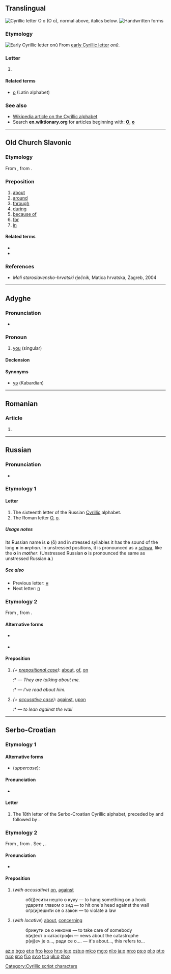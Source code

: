{{Cyrillic character info|hex=43e|name=CYRILLIC SMALL LETTER O}}
{{also|Appendix:Variations of "o"}}
==Translingual==
[[Image:Cyrillic O.png|thumb|right|Cyrillic letter '''О о''' (''О о''), normal above, italics below.]]
[[File:16-Russian alphabet-О о.svg|thumb|Handwritten forms]]

===Etymology===
[[Image:Early Cyrillic letter Onu.png|Early Cyrillic letter ''onŭ'']]
From [[w:Early Cyrillic alphabet|early Cyrillic letter]] ''onŭ''.

===Letter===
{{head|mul|letter|lower case||upper case|О}}

# {{non-gloss definition|Cyrillic small letter o}}

====Related terms====
* [[o]] (Latin alphabet)

===See also===
* [[w:Cyrillic alphabet|Wikipedia article on the Cyrillic alphabet]]
* Search '''en.wiktionary.org''' for articles beginning with: '''[http://en.wiktionary.org/w/index.php?title=Special%3AAllpages&from=%D0%9E&namespace=0 О]''', '''[http://en.wiktionary.org/w/index.php?title=Special%3AAllpages&from=%D0%BE&namespace=0 о]'''

[[Category:Cyrillic script characters]]

----

==Old Church Slavonic==

===Etymology===
From {{etyl|sla-pro|cu}} {{term/t|sla-pro|*o(b)}}, from {{etyl|ine-pro|cu}} {{term/t|ine-pro|*h₃ebhi}}.

===Preposition===
{{cu-prep}}

# [[about]]
# [[around]]
# [[through]]
# [[during]]
# [[because of]]
# [[for]]
# [[in]]

====Related terms====
* {{l|cu|об}}
* {{l|cu|объ}}

===References===
* ''Mali staroslavensko-hrvatski rječnik'', Matica hrvatska, Zagreb, 2004

----

==Adyghe==

===Pronunciation===
* {{IPA|[wa]|lang=ady}}

===Pronoun===
{{head|ady|pronoun}}

# [[you]] (singular)

====Declension====
{{ady-decl-noun2}}

====Synonyms====
* [[уэ]] (Kabardian)

----

==Romanian==

===Article===
{{head|ro|article|sc=Cyrl}}

# {{ro-Cyrillic of|o}}

----

==Russian==

===Pronunciation===
* {{audio|Ru-о.ogg|Audio}}

===Etymology 1===
====Letter====
{{head|ru|letter|lower case||upper case|О}}

# The sixteenth letter of the Russian [[Cyrillic]] alphabet.
# The Roman letter [[O]], [[o]].

=====Usage notes=====
Its Russian name is '''о''' (ō) and in stressed syllables it has the sound of the long '''o''' in '''''o'''rphan''. In unstressed positions, it is pronounced as a [[schwa]], like the '''o''' in ''m'''o'''ther''. (Unstressed Russian '''о''' is pronounced the same as unstressed Russian '''а'''.)

=====See also=====
* Previous letter: [[н#Russian|н]]
* Next letter: [[п#Russian|п]]

===Etymology 2===
From {{etyl|sla-pro|ru}} {{term/t|sla-pro|*o(b)}}, from {{etyl|ine-pro|ru}} {{term/t|ine-pro|*h₃ebhi}}.

====Alternative forms====
* {{l|ru|об}} {{qualifier|before vowels}}
* {{l|ru|обо}} {{qualifier|before some difficult consonant clusters such as ''мн-'' and ''вс-''}}

====Preposition====
{{head|ru|preposition}}

# ''(+ [[prepositional case]])'': [[about]], [[of]], [[on]]
#:* {{lang|ru|Они́ [[говорить|говоря́т]] обо [[я#Russian|мне́]]}} — ''They are talking about me.''
#:* {{lang|ru|[[я|Я]] [[читать|чита́л]] о [[он|нём]]}} — ''I’ve read about him.''
# ''(+ [[accusative case]])'': [[against]], [[upon]]
#:* {{lang|ru|[[опираться|опира́ться]] о [[стена|сте́ну]]}} — ''to lean against the wall''

{{catlangcode|ru|Letter names|Cyrillic letter names|Latin letter names}}

----

==Serbo-Croatian==

===Etymology 1===

====Alternative forms====
* (''uppercase''): {{l|sh|О}}

====Pronunciation====
* {{qualifier|phoneme}} {{IPA|/o/|lang=sh}}

====Letter====
{{sh-letter|c|o}}

# The 18th letter of the Serbo-Croatian Cyrillic alphabet, preceded by {{l|sh|њ|sc=Cyrl}} and followed by {{l|sh|п|sc=Cyrl}}.

===Etymology 2===
From {{etyl|sla-pro|sh}} {{term/t|sla-pro|*o(b)}}, from {{etyl|ine-pro|sh}} {{term/t|ine-pro|*h₃ebhi}}. See {{term|sc=Cyrl|о-|lang=sh}}, {{term|sc=Cyrl|об-|lang=sh}}.

====Pronunciation====
* {{IPA|/o/|lang=sh}}

====Preposition====
{{sh-preposition|c|o}}

# (''with accusative'') [[on]], [[against]]
#: об(ј)есити нешто о куку — to hang something on a hook
#: ударити главом о зид — to hit one's head against the wall
#: огр(иј)ешити се о закон — to violate a law
# (''with locative'') [[about]], [[concerning]]
#: бринути се о некоме — to take care of somebody
#: в(иј)ест о катастрофи — news about the catastrophe
#: р(иј)еч је о..., ради се о.... — it's about..., this refers to...

[[az:о]]
[[bg:о]]
[[et:о]]
[[fr:о]]
[[ko:о]]
[[hr:о]]
[[io:о]]
[[csb:о]]
[[mk:о]]
[[mg:о]]
[[nl:о]]
[[ja:о]]
[[nn:о]]
[[ps:о]]
[[pl:о]]
[[pt:о]]
[[ru:о]]
[[sr:о]]
[[fi:о]]
[[sv:о]]
[[tr:о]]
[[uk:о]]
[[zh:о]]